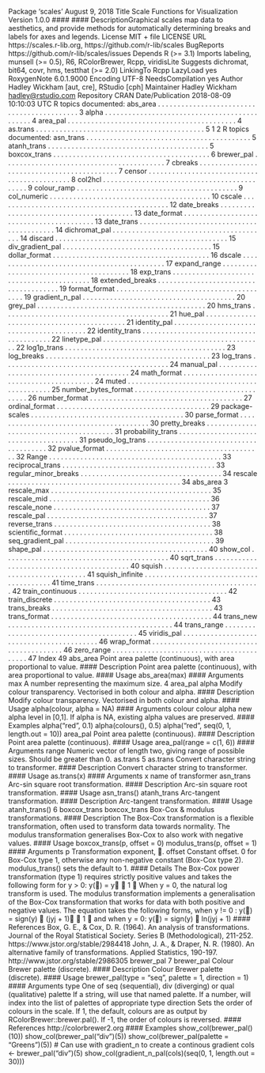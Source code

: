 Package ‘scales’
August 9, 2018
Title Scale Functions for Visualization
Version 1.0.0
#### #### DescriptionGraphical scales map data to aesthetics, and provide
methods for automatically determining breaks and labels
for axes and legends.
License MIT + file LICENSE
URL https://scales.r-lib.org, https://github.com/r-lib/scales
BugReports https://github.com/r-lib/scales/issues
Depends R (>= 3.1)
Imports labeling, munsell (>= 0.5), R6, RColorBrewer, Rcpp,
viridisLite
Suggests dichromat, bit64, covr, hms, testthat (>= 2.0)
LinkingTo Rcpp
LazyLoad yes
RoxygenNote 6.0.1.9000
Encoding UTF-8
NeedsCompilation yes
Author Hadley Wickham [aut, cre],
RStudio [cph]
Maintainer Hadley Wickham <hadley@rstudio.com>
Repository CRAN
Date/Publication 2018-08-09 10:10:03 UTC
R topics documented:
abs_area . . . . . . . . . . . . . . . . . . . . . . . . . . . . . . . . . . . . . . . . . . . 3
alpha . . . . . . . . . . . . . . . . . . . . . . . . . . . . . . . . . . . . . . . . . . . . . 4
area_pal . . . . . . . . . . . . . . . . . . . . . . . . . . . . . . . . . . . . . . . . . . . 4
as.trans . . . . . . . . . . . . . . . . . . . . . . . . . . . . . . . . . . . . . . . . . . . 5
1
2 R topics documented:
asn_trans . . . . . . . . . . . . . . . . . . . . . . . . . . . . . . . . . . . . . . . . . . 5
atanh_trans . . . . . . . . . . . . . . . . . . . . . . . . . . . . . . . . . . . . . . . . . 5
boxcox_trans . . . . . . . . . . . . . . . . . . . . . . . . . . . . . . . . . . . . . . . . 6
brewer_pal . . . . . . . . . . . . . . . . . . . . . . . . . . . . . . . . . . . . . . . . . 7
cbreaks . . . . . . . . . . . . . . . . . . . . . . . . . . . . . . . . . . . . . . . . . . . 7
censor . . . . . . . . . . . . . . . . . . . . . . . . . . . . . . . . . . . . . . . . . . . . 8
col2hcl . . . . . . . . . . . . . . . . . . . . . . . . . . . . . . . . . . . . . . . . . . . . 9
colour_ramp . . . . . . . . . . . . . . . . . . . . . . . . . . . . . . . . . . . . . . . . . 9
col_numeric . . . . . . . . . . . . . . . . . . . . . . . . . . . . . . . . . . . . . . . . . 10
cscale . . . . . . . . . . . . . . . . . . . . . . . . . . . . . . . . . . . . . . . . . . . . 12
date_breaks . . . . . . . . . . . . . . . . . . . . . . . . . . . . . . . . . . . . . . . . . 13
date_format . . . . . . . . . . . . . . . . . . . . . . . . . . . . . . . . . . . . . . . . . 13
date_trans . . . . . . . . . . . . . . . . . . . . . . . . . . . . . . . . . . . . . . . . . . 14
dichromat_pal . . . . . . . . . . . . . . . . . . . . . . . . . . . . . . . . . . . . . . . . 14
discard . . . . . . . . . . . . . . . . . . . . . . . . . . . . . . . . . . . . . . . . . . . . 15
div_gradient_pal . . . . . . . . . . . . . . . . . . . . . . . . . . . . . . . . . . . . . . 15
dollar_format . . . . . . . . . . . . . . . . . . . . . . . . . . . . . . . . . . . . . . . . 16
dscale . . . . . . . . . . . . . . . . . . . . . . . . . . . . . . . . . . . . . . . . . . . . 17
expand_range . . . . . . . . . . . . . . . . . . . . . . . . . . . . . . . . . . . . . . . . 18
exp_trans . . . . . . . . . . . . . . . . . . . . . . . . . . . . . . . . . . . . . . . . . . 18
extended_breaks . . . . . . . . . . . . . . . . . . . . . . . . . . . . . . . . . . . . . . 19
format_format . . . . . . . . . . . . . . . . . . . . . . . . . . . . . . . . . . . . . . . . 19
gradient_n_pal . . . . . . . . . . . . . . . . . . . . . . . . . . . . . . . . . . . . . . . 20
grey_pal . . . . . . . . . . . . . . . . . . . . . . . . . . . . . . . . . . . . . . . . . . . 20
hms_trans . . . . . . . . . . . . . . . . . . . . . . . . . . . . . . . . . . . . . . . . . . 21
hue_pal . . . . . . . . . . . . . . . . . . . . . . . . . . . . . . . . . . . . . . . . . . . 21
identity_pal . . . . . . . . . . . . . . . . . . . . . . . . . . . . . . . . . . . . . . . . . 22
identity_trans . . . . . . . . . . . . . . . . . . . . . . . . . . . . . . . . . . . . . . . . 22
linetype_pal . . . . . . . . . . . . . . . . . . . . . . . . . . . . . . . . . . . . . . . . . 22
log1p_trans . . . . . . . . . . . . . . . . . . . . . . . . . . . . . . . . . . . . . . . . . 23
log_breaks . . . . . . . . . . . . . . . . . . . . . . . . . . . . . . . . . . . . . . . . . . 23
log_trans . . . . . . . . . . . . . . . . . . . . . . . . . . . . . . . . . . . . . . . . . . 24
manual_pal . . . . . . . . . . . . . . . . . . . . . . . . . . . . . . . . . . . . . . . . . 24
math_format . . . . . . . . . . . . . . . . . . . . . . . . . . . . . . . . . . . . . . . . . 24
muted . . . . . . . . . . . . . . . . . . . . . . . . . . . . . . . . . . . . . . . . . . . . 25
number_bytes_format . . . . . . . . . . . . . . . . . . . . . . . . . . . . . . . . . . . . 26
number_format . . . . . . . . . . . . . . . . . . . . . . . . . . . . . . . . . . . . . . . 27
ordinal_format . . . . . . . . . . . . . . . . . . . . . . . . . . . . . . . . . . . . . . . 29
package-scales . . . . . . . . . . . . . . . . . . . . . . . . . . . . . . . . . . . . . . . 30
parse_format . . . . . . . . . . . . . . . . . . . . . . . . . . . . . . . . . . . . . . . . 30
pretty_breaks . . . . . . . . . . . . . . . . . . . . . . . . . . . . . . . . . . . . . . . . 31
probability_trans . . . . . . . . . . . . . . . . . . . . . . . . . . . . . . . . . . . . . . 31
pseudo_log_trans . . . . . . . . . . . . . . . . . . . . . . . . . . . . . . . . . . . . . . 32
pvalue_format . . . . . . . . . . . . . . . . . . . . . . . . . . . . . . . . . . . . . . . . 32
Range . . . . . . . . . . . . . . . . . . . . . . . . . . . . . . . . . . . . . . . . . . . . 33
reciprocal_trans . . . . . . . . . . . . . . . . . . . . . . . . . . . . . . . . . . . . . . . 33
regular_minor_breaks . . . . . . . . . . . . . . . . . . . . . . . . . . . . . . . . . . . . 34
rescale . . . . . . . . . . . . . . . . . . . . . . . . . . . . . . . . . . . . . . . . . . . . 34
abs_area 3
rescale_max . . . . . . . . . . . . . . . . . . . . . . . . . . . . . . . . . . . . . . . . . 35
rescale_mid . . . . . . . . . . . . . . . . . . . . . . . . . . . . . . . . . . . . . . . . . 36
rescale_none . . . . . . . . . . . . . . . . . . . . . . . . . . . . . . . . . . . . . . . . 37
rescale_pal . . . . . . . . . . . . . . . . . . . . . . . . . . . . . . . . . . . . . . . . . 37
reverse_trans . . . . . . . . . . . . . . . . . . . . . . . . . . . . . . . . . . . . . . . . 38
scientific_format . . . . . . . . . . . . . . . . . . . . . . . . . . . . . . . . . . . . . . 38
seq_gradient_pal . . . . . . . . . . . . . . . . . . . . . . . . . . . . . . . . . . . . . . 39
shape_pal . . . . . . . . . . . . . . . . . . . . . . . . . . . . . . . . . . . . . . . . . . 40
show_col . . . . . . . . . . . . . . . . . . . . . . . . . . . . . . . . . . . . . . . . . . 40
sqrt_trans . . . . . . . . . . . . . . . . . . . . . . . . . . . . . . . . . . . . . . . . . . 40
squish . . . . . . . . . . . . . . . . . . . . . . . . . . . . . . . . . . . . . . . . . . . . 41
squish_infinite . . . . . . . . . . . . . . . . . . . . . . . . . . . . . . . . . . . . . . . . 41
time_trans . . . . . . . . . . . . . . . . . . . . . . . . . . . . . . . . . . . . . . . . . . 42
train_continuous . . . . . . . . . . . . . . . . . . . . . . . . . . . . . . . . . . . . . . 42
train_discrete . . . . . . . . . . . . . . . . . . . . . . . . . . . . . . . . . . . . . . . . 43
trans_breaks . . . . . . . . . . . . . . . . . . . . . . . . . . . . . . . . . . . . . . . . . 43
trans_format . . . . . . . . . . . . . . . . . . . . . . . . . . . . . . . . . . . . . . . . . 44
trans_new . . . . . . . . . . . . . . . . . . . . . . . . . . . . . . . . . . . . . . . . . . 44
trans_range . . . . . . . . . . . . . . . . . . . . . . . . . . . . . . . . . . . . . . . . . 45
viridis_pal . . . . . . . . . . . . . . . . . . . . . . . . . . . . . . . . . . . . . . . . . . 46
wrap_format . . . . . . . . . . . . . . . . . . . . . . . . . . . . . . . . . . . . . . . . . 46
zero_range . . . . . . . . . . . . . . . . . . . . . . . . . . . . . . . . . . . . . . . . . . 47
Index 49
abs_area Point area palette (continuous), with area proportional to value.
#### Description
Point area palette (continuous), with area proportional to value.
#### Usage
abs_area(max)
#### Arguments
max A number representing the maximum size.
4 area_pal
alpha Modify colour transparency. Vectorised in both colour and alpha.
#### Description
Modify colour transparency. Vectorised in both colour and alpha.
#### Usage
alpha(colour, alpha = NA)
#### Arguments
colour colour
alpha new alpha level in [0,1]. If alpha is NA, existing alpha values are preserved.
#### Examples
alpha("red", 0.1)
alpha(colours(), 0.5)
alpha("red", seq(0, 1, length.out = 10))
area_pal Point area palette (continuous).
#### Description
Point area palette (continuous).
#### Usage
area_pal(range = c(1, 6))
#### Arguments
range Numeric vector of length two, giving range of possible sizes. Should be greater
than 0.
as.trans 5
as.trans Convert character string to transformer.
#### Description
Convert character string to transformer.
#### Usage
as.trans(x)
#### Arguments
x name of transformer
asn_trans Arc-sin square root transformation.
#### Description
Arc-sin square root transformation.
#### Usage
asn_trans()
atanh_trans Arc-tangent transformation.
#### Description
Arc-tangent transformation.
#### Usage
atanh_trans()
6 boxcox_trans
boxcox_trans Box-Cox & modulus transformations.
#### Description
The Box-Cox transformation is a flexible transformation, often used to transform data towards
normality. The modulus transformation generalises Box-Cox to also work with negative values.
#### Usage
boxcox_trans(p, offset = 0)
modulus_trans(p, offset = 1)
#### Arguments
p Transformation exponent, .
offset Constant offset. 0 for Box-Cox type 1, otherwise any non-negative constant
(Box-Cox type 2). modulus_trans() sets the default to 1.
#### Details
The Box-Cox power transformation (type 1) requires strictly positive values and takes the following
form for y > 0:
y() =
y 􀀀 1

When y = 0, the natural log transform is used.
The modulus transformation implements a generalisation of the Box-Cox transformation that works
for data with both positive and negative values. The equation takes the following forms, when
y != 0 :
y() = sign(y) 
(jyj + 1) 􀀀 1

and when y = 0:
y() = sign(y)  ln(jyj + 1)
#### References
Box, G. E., & Cox, D. R. (1964). An analysis of transformations. Journal of the Royal Statistical
Society. Series B (Methodological), 211-252. https://www.jstor.org/stable/2984418
John, J. A., & Draper, N. R. (1980). An alternative family of transformations. Applied Statistics,
190-197. http://www.jstor.org/stable/2986305
brewer_pal 7
brewer_pal Colour Brewer palette (discrete).
#### Description
Colour Brewer palette (discrete).
#### Usage
brewer_pal(type = "seq", palette = 1, direction = 1)
#### Arguments
type One of seq (sequential), div (diverging) or qual (qualitative)
palette If a string, will use that named palette. If a number, will index into the list of
palettes of appropriate type
direction Sets the order of colours in the scale. If 1, the default, colours are as output by
RColorBrewer::brewer.pal(). If -1, the order of colours is reversed.
#### References
http://colorbrewer2.org
#### Examples
show_col(brewer_pal()(10))
show_col(brewer_pal("div")(5))
show_col(brewer_pal(palette = "Greens")(5))
# Can use with gradient_n to create a continous gradient
cols <- brewer_pal("div")(5)
show_col(gradient_n_pal(cols)(seq(0, 1, length.out = 30)))
